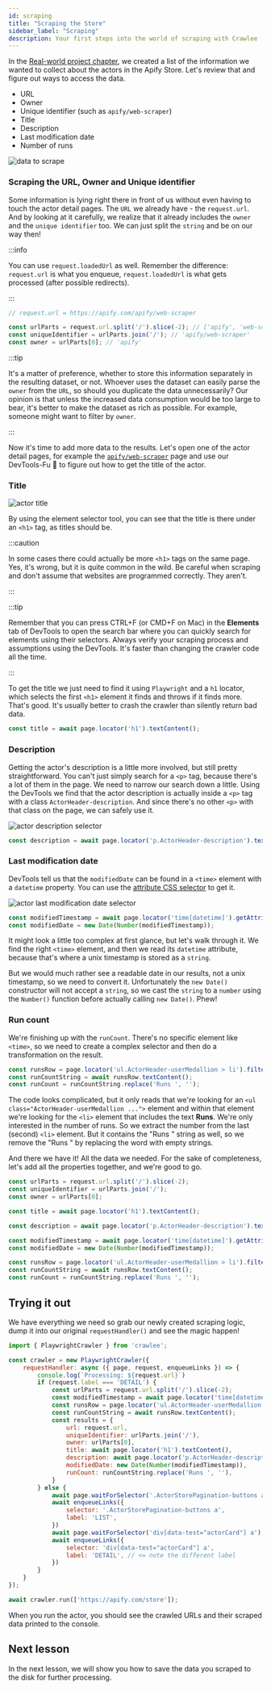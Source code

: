 ```yaml
---
id: scraping
title: "Scraping the Store"
sidebar_label: "Scraping"
description: Your first steps into the world of scraping with Crawlee
---
```



In the [Real-world project chapter](./real-world-project#choosing-the-data-you-need), we created a list of the information we wanted to collect about the actors in the Apify Store. Let's review that and figure out ways to access the data.

- URL
- Owner
- Unique identifier (such as `apify/web-scraper`)
- Title
- Description
- Last modification date
- Number of runs

![data to scrape](/img/getting-started/scraping-practice.jpg 'Overview of data to be scraped.')

### Scraping the URL, Owner and Unique identifier

Some information is lying right there in front of us without even having to touch the actor detail pages. The `URL` we already have - the `request.url`. And by looking at it carefully, we realize that it already includes the `owner` and the `unique identifier` too. We can just split the `string` and be on our way then!

:::info

You can use `request.loadedUrl` as well. Remember the difference: `request.url` is what you enqueue, `request.loadedUrl` is what gets processed (after possible redirects).

:::

```js
// request.url = https://apify.com/apify/web-scraper

const urlParts = request.url.split('/').slice(-2); // ['apify', 'web-scraper']
const uniqueIdentifier = urlParts.join('/'); // 'apify/web-scraper'
const owner = urlParts[0]; // 'apify'
```

:::tip

It's a matter of preference, whether to store this information separately in the resulting dataset, or not. Whoever uses the dataset can easily parse the `owner` from the `URL`, so should you duplicate the data unnecessarily? Our opinion is that unless the increased data consumption would be too large to bear, it's better to make the dataset as rich as possible. For example, someone might want to filter by `owner`.

:::

Now it's time to add more data to the results. Let's open one of the actor detail pages, for example the [`apify/web-scraper`](https://apify.com/apify/web-scraper) page and use our DevTools-Fu 🥋 to figure out how to get the title of the actor.

### Title

![actor title](/img/getting-started/title.jpg 'Finding actor title in DevTools.')

By using the element selector tool, you can see that the title is there under an `<h1>` tag, as titles should be.

:::caution

In some cases there could actually be more `<h1>` tags on the same page. Yes, it's wrong, but it is quite common in the wild. Be careful when scraping and don't assume that websites are programmed correctly. They aren't.

:::

:::tip

Remember that you can press CTRL+F (or CMD+F on Mac) in the **Elements** tab of DevTools to open the search bar where you can quickly search for elements using their selectors. Always verify your scraping process and assumptions using the DevTools. It's faster than changing the crawler code all the time.

:::

To get the title we just need to find it using `Playwright` and a `h1` locator, which selects the first `<h1>` element it finds and throws if it finds more. That's good. It's usually better to crash the crawler than silently return bad data.

```js
const title = await page.locator('h1').textContent();
```

### Description

Getting the actor's description is a little more involved, but still pretty straightforward. You can't just simply search for a `<p>` tag, because there's a lot of them in the page. We need to narrow our search down a little. Using the DevTools we find that the actor description is actually inside a `<p>` tag with a class `ActorHeader-description`. And since there's no other `<p>` with that class on the page, we can safely use it.

![actor description selector](/img/getting-started/description.jpg 'Finding actor description in DevTools.')

```js
const description = await page.locator('p.ActorHeader-description').textContent();
```

### Last modification date

DevTools tell us that the `modifiedDate` can be found in a `<time>` element with a `datetime` property. You can use the [attribute CSS selector](https://developer.mozilla.org/en-US/docs/Web/CSS/Attribute_selectors) to get it.

![actor last modification date selector](/img/getting-started/modified-date.jpg 'Finding actor last modification date in DevTools.')

```js
const modifiedTimestamp = await page.locator('time[datetime]').getAttribute('datetime');
const modifiedDate = new Date(Number(modifiedTimestamp));
```

It might look a little too complex at first glance, but let's walk through it. We find the right `<time>` element, and then we read its `datetime` attribute, because that's where a unix timestamp is stored as a `string`.

But we would much rather see a readable date in our results, not a unix timestamp, so we need to convert it. Unfortunately the `new Date()` constructor will not accept a `string`, so we cast the `string` to a `number` using the `Number()` function before actually calling `new Date()`. Phew!

### Run count

We're finishing up with the `runCount`. There's no specific element like `<time>`, so we need to create a complex selector and then do a transformation on the result.

```js
const runsRow = page.locator('ul.ActorHeader-userMedallion > li').filter({ hasText: 'Runs' });
const runCountString = await runsRow.textContent();
const runCount = runCountString.replace('Runs ', '');
```

The code looks complicated, but it only reads that we're looking for an `<ul class="ActorHeader-userMedallion ...">` element and within that element we're looking for the `<li>` element that includes the text **Runs**. We're only interested in the number of runs. So we extract the number from the last (second) `<li>` element. But it contains the "Runs " string as well, so we remove the "Runs " by replacing the word with empty strings.

And there we have it! All the data we needed. For the sake of completeness, let's add all the properties together, and we're good to go.

```js
const urlParts = request.url.split('/').slice(-2);
const uniqueIdentifier = urlParts.join('/');
const owner = urlParts[0];

const title = await page.locator('h1').textContent();

const description = await page.locator('p.ActorHeader-description').textContent();

const modifiedTimestamp = await page.locator('time[datetime]').getAttribute('datetime');
const modifiedDate = new Date(Number(modifiedTimestamp));

const runsRow = page.locator('ul.ActorHeader-userMedallion > li').filter({ hasText: 'Runs' });
const runCountString = await runsRow.textContent();
const runCount = runCountString.replace('Runs ', '');
```

## Trying it out

We have everything we need so grab our newly created scraping logic, dump it into our original `requestHandler()` and see the magic happen!

```js
import { PlaywrightCrawler } from 'crawlee';

const crawler = new PlaywrightCrawler({
    requestHandler: async ({ page, request, enqueueLinks }) => {
        console.log(`Processing: ${request.url}`)
        if (request.label === 'DETAIL') {
            const urlParts = request.url.split('/').slice(-2);
            const modifiedTimestamp = await page.locator('time[datetime]').getAttribute('datetime');
            const runsRow = page.locator('ul.ActorHeader-userMedallion > li').filter({ hasText: 'Runs' });
            const runCountString = await runsRow.textContent();
            const results = {
                url: request.url,
                uniqueIdentifier: urlParts.join('/'),
                owner: urlParts[0],
                title: await page.locator('h1').textContent(),
                description: await page.locator('p.ActorHeader-description').textContent(),
                modifiedDate: new Date(Number(modifiedTimestamp)),
                runCount: runCountString.replace('Runs ', ''),
            }
        } else {
            await page.waitForSelector('.ActorStorePagination-buttons a');
            await enqueueLinks({
                selector: '.ActorStorePagination-buttons a',
                label: 'LIST',
            })
            await page.waitForSelector('div[data-test="actorCard"] a');
            await enqueueLinks({
                selector: 'div[data-test="actorCard"] a',
                label: 'DETAIL', // <= note the different label
            })
        }
    }
});

await crawler.run(['https://apify.com/store']);
```



When you run the actor, you should see the crawled URLs and their scraped data printed to the console.

## Next lesson

In the next lesson, we will show you how to save the data you scraped to the disk for further processing.

